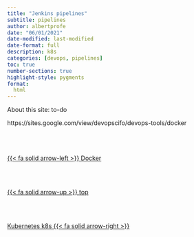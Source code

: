 ```yaml
---
title: "Jenkins pipelines"
subtitle: pipelines
author: albertprofe
date: "06/01/2021"
date-modified: last-modified
date-format: full
description: k8s
categories: [devops, pipelines]
toc: true
number-sections: true
highlight-style: pygments
format:
  html
---
```


About this site: to-do

https://sites.google.com/view/devopscifo/devops-tools/docker<!--- navLinks -->
<br><br>
<div class=row>
<br>
<div class='column left previous'>
<br>
[{{< fa solid arrow-left >}} Docker](/devops/devops-tools-docker.qmd)
<br>
</div>
<br>
<div class='column center'>
<br>
[{{< fa solid arrow-up >}} top](#top)
<br>
</div>
<br>
<div class='column right next'>
<br>
[Kubernetes k8s  {{< fa solid arrow-right >}}](/devops/devops-tools-k8s.qmd)
<br>
</div>
<br>
</div>

